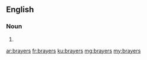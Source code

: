 ==English==

===Noun===
{{head|en}}

# {{plural of|brayer}}

[[ar:brayers]]
[[fr:brayers]]
[[ku:brayers]]
[[mg:brayers]]
[[my:brayers]]